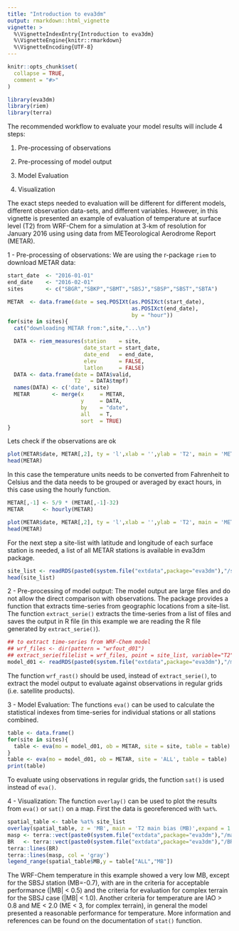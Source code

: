 ```yaml
---
title: "Introduction to eva3dm"
output: rmarkdown::html_vignette
vignette: >
  %\VignetteIndexEntry{Introduction to eva3dm}
  %\VignetteEngine{knitr::rmarkdown}
  %\VignetteEncoding{UTF-8}
---
```


```r
knitr::opts_chunk$set(
  collapse = TRUE,
  comment = "#>"
)
```

```r
library(eva3dm)
library(riem)
library(terra)
```

The recommended workflow to evaluate your model results will include 4 steps:


1. Pre-processing of observations

2. Pre-processing of model output

3. Model Evaluation

4. Visualization

The exact steps needed to evaluation will be different for different models, different observation data-sets, and different variables. However, in this vignette is presented an example of evaluation of temperature at surface level (T2) from WRF-Chem for a simulation at 3-km of resolution for January 2016 using using data from METeorological Aerodrome Report (METAR).

1 - Pre-processing of observations:
We are using the r-package `riem` to download METAR data:

```r
start_date  <- "2016-01-01"
end_date    <- "2016-02-01"
sites       <- c("SBGR","SBKP","SBMT","SBSJ","SBSP","SBST","SBTA")

METAR  <- data.frame(date = seq.POSIXt(as.POSIXct(start_date), 
                                       as.POSIXct(end_date), 
                                       by = "hour"))
for(site in sites){
  cat("downloading METAR from:",site,"...\n")

  DATA <- riem_measures(station    = site,
                        date_start = start_date,
                        date_end   = end_date,
                        elev       = FALSE,
                        latlon     = FALSE)
  DATA <- data.frame(date = DATA$valid,
                     T2   = DATA$tmpf)
  names(DATA) <- c('date', site)
  METAR       <- merge(x     = METAR, 
                       y     = DATA, 
                       by    = "date", 
                       all   = T, 
                       sort  = TRUE)
}

```
Lets check if the observations are ok

```r
plot(METAR$date, METAR[,2], ty = 'l',xlab = '',ylab = 'T2', main = 'METAR OBS')
head(METAR)
```
In this case the temperature units needs to be converted from Fahrenheit to Celsius and the data needs to be grouped or averaged by exact hours, in this case using the hourly function.
```r

METAR[,-1] <- 5/9 * (METAR[,-1]-32)
METAR      <- hourly(METAR)

plot(METAR$date, METAR[,2], ty = 'l',xlab = '',ylab = 'T2', main = 'METAR processed OBS')
head(METAR)

```

For the next step a site-list with latitude and longitude of each surface station is needed, a list of all METAR stations is available in eva3dm package.
```r
site_list <- readRDS(paste0(system.file("extdata",package="eva3dm"),"/sites_METAR.Rds"))
head(site_list)
```

2 - Pre-processing of model output:
The model output are large files and do not allow the direct comparison with observations. The package provides a function that extracts time-series from geographic locations from a site-list. The function `extract_serie()` extracts the time-series from a list of files and saves the output in R file (in this example we are reading the R file generated by `extract_serie()`).
```r
## to extract time-series from WRF-Chem model
## wrf_files <- dir(pattern = "wrfout_d01")
## extract_serie(filelist = wrf_files, point = site_list, variable="T2", prefix="mmodel.d01", field="3d")
model_d01 <- readRDS(paste0(system.file("extdata",package="eva3dm"),"/model.d01.T2.Rds"))
```
The function `wrf_rast()` should be used, instead of `extract_serie()`, to extract the model output to evaluate against observations in regular grids (i.e. satellite products).

3 - Model Evaluation: 
The functions `eva()` can be used to calculate the statistical indexes from time-series for individual stations or all stations combined.
```r
table <- data.frame()
for(site in sites){
  table <- eva(mo = model_d01, ob = METAR, site = site, table = table)
}
table <- eva(mo = model_d01, ob = METAR, site = 'ALL', table = table)
print(table)
```
To evaluate using observations in regular grids, the function `sat()` is used instead of `eva()`.

4 - Visualization:
The function `overlay()` can be used to plot the results from `eva()` or `sat()` on a map. First the data is georeferenced with `%at%`.
```r
spatial_table <- table %at% site_list
overlay(spatial_table, z = 'MB', main = 'T2 main bias (MB)',expand = 1.6,lim = 0.1)
masp <- terra::vect(paste0(system.file("extdata",package="eva3dm"),"/masp.shp"))
BR   <- terra::vect(paste0(system.file("extdata",package="eva3dm"),"/BR.shp"))
terra::lines(BR)
terra::lines(masp, col = 'gray')
legend_range(spatial_table$MB,y = table["ALL","MB"])
```
The WRF-Chem temperature in this example showed a very low MB, except for the SBSJ station (MB=-0.7), with are in the criteria for acceptable performance (|MB| < 0.5) and the criteria for evaluation for complex terrain for the SBSJ case (|MB| < 1.0). Another criteria for temperature are IAO > 0.8 and ME < 2.0 (ME < 3, for complex terrain), in general the model presented a reasonable performance for temperature. More information and references can be found on the documentation of `stat()` function.
